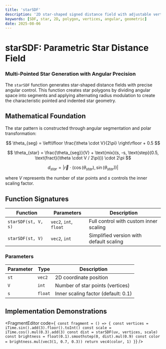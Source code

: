 ```yaml
---
title: 'starSDF'
description: '2D star-shaped signed distance field with adjustable vertices and inner scaling'
keywords: [SDF, star, 2D, polygon, vertices, angular, geometric]
date: 2025-08-06
---
```



# starSDF: Parametric Star Distance Field

### Multi-Pointed Star Generation with Angular Precision

The `starSDF` function generates star-shaped distance fields with precise angular control. This function creates star polygons by dividing angular space into segments and applying alternating radius modulation to create the characteristic pointed and indented star geometry.

## Mathematical Foundation

The star pattern is constructed through angular segmentation and polar transformation:

$$
\theta_{seg} = \left\lfloor \frac{\theta \cdot V}{2\pi} \right\rfloor + 0.5
$$

$$
\theta_{star} = \frac{\theta_{seg}}{V} + \text{mix}(s, -s, \text{step}(0.5, \text{fract}(\theta \cdot V / 2\pi))) \cdot 2\pi
$$

$$
d_{star} = |\vec{r} \cdot (\cos(\theta_{star}), \sin(\theta_{star}))|
$$

where $V$ represents the number of star points and $s$ controls the inner scaling factor.

## Function Signatures

| Function            | Parameters             | Description                             |
| ------------------- | ---------------------- | --------------------------------------- |
| `starSDF(st, V, s)` | `vec2`, `int`, `float` | Full control with custom inner scaling  |
| `starSDF(st, V)`    | `vec2`, `int`          | Simplified version with default scaling |

### Parameters

| Parameter | Type    | Description                         |
| --------- | ------- | ----------------------------------- |
| `st`      | `vec2`  | 2D coordinate position              |
| `V`       | `int`   | Number of star points (vertices)    |
| `s`       | `float` | Inner scaling factor (default: 0.1) |

## Implementation Demonstrations

<FragmentEditor
        code={`
const fragment = () => {
        const vertices = iTime.sin().add(3).floor().toInt()
        const scale = iTime.cos().mul(0.3).add(3)
        const dist = starSDF(uv, vertices, scale)
        const brightness = float(0.1).smoothstep(0, dist).mul(0.9)
        const color = brightness.mul(vec3(1, 0.7, 0.3))
        return vec4(color, 1)
}`}
/>
